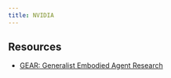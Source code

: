 ```yaml
---
title: NVIDIA
---
```


## Resources

- [GEAR: Generalist Embodied Agent Research](https://research.nvidia.com/labs/gear/)